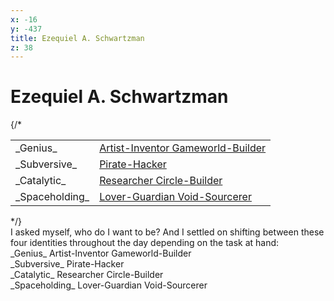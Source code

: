 ```yaml
---
x: -16
y: -437
title: Ezequiel A. Schwartzman
z: 38
---
```



<h1 class="text-center">Ezequiel A. Schwartzman</h1>

{/* <div class="flexcc text-sm">
  <table>
    <tbody>
      <tr><td class="text-right pr1">_Genius_</td><td><u>Artist-Inventor Gameworld-Builder</u></td></tr>
      <tr><td class="text-right pr1">_Subversive_</td><td><u>Pirate-Hacker</u></td></tr>
      <tr><td class="text-right pr1">_Catalytic_</td><td><u>Researcher Circle-Builder</u></td></tr>
      <tr><td class="text-right pr1">_Spaceholding_</td><td><u>Lover-Guardian Void-Sourcerer</u></td></tr>
    </tbody>
  </table>
</div> */}


<div class="text-center text-xs opacity-50">I asked myself, who do I want to be? And I settled on shifting between these four identities throughout the day depending on the task at hand:</div>

<div class="text-center mb1 mt4">
  _Genius_ <span class="shadow-sm bg-gradient-to-r from-purple-500 to-indigo-500 text-white rounded-sm px1 py0.5">Artist-Inventor Gameworld-Builder</span>
</div>
<div class="text-center mb1">
  _Subversive_ <span class="shadow-sm  bg-gradient-to-r from-gray-900 to-gray-800 text-green font-mono text-xs rounded-sm px1 py0.5">Pirate-Hacker</span>
</div>
<div class="text-center mb1">
  _Catalytic_ <span class="shadow-sm  bg-gradient-to-r from-sky-500 to-blue-500 text-white rounded-sm px1 py0.5">Researcher Circle-Builder</span>
</div>
<div class="text-center">
  _Spaceholding_ <span class="shadow-sm  bg-gradient-to-r from-pink-500 to-red-500 font-serif text-white rounded-sm px1 py0.5">Lover-Guardian Void-Sourcerer</span>
</div>
